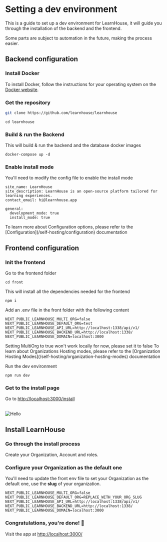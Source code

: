 
# Setting a dev environment

This is a guide to set up a dev environment for LearnHouse, it will guide you through the installation of the backend and the frontend.

Some parts are subject to automation in the future, making the process easier.

## Backend configuration

<Steps>
 
### Install Docker
 
To install Docker, follow the instructions for your operating system on the [Docker website](https://docs.docker.com/get-docker/).

### Get the repository

```bash copy
git clone https://github.com/learnhouse/learnhouse
```

```shell copy
cd learnhouse
```

### Build & run the Backend

This will build & run the backend and the database docker images

```shell copy
docker-compose up -d
```
### Enable install mode 

You'll need to modify the config file to enable the install mode

```env filename="./config/config.yaml" {6-7}
site_name: LearnHouse
site_description: LearnHouse is an open-source platform tailored for learning experiences.
contact_email: hi@learnhouse.app

general:
  development_mode: true
  install_mode: true
```
<Callout type="info" >
  To learn more about Configuration options, please refer to the [Configuration](/self-hosting/configuration) documentation
</Callout>

</Steps>

## Frontend configuration

<Steps>
 
### Init the frontend

Go to the frontend folder

```shell copy
cd front
```

This will install all the dependencies needed for the frontend

```shell copy
npm i
```
Add an .env file in the front folder with the following content

```env filename="front/.env.local" {1-2}
NEXT_PUBLIC_LEARNHOUSE_MULTI_ORG=false
NEXT_PUBLIC_LEARNHOUSE_DEFAULT_ORG=test
NEXT_PUBLIC_LEARNHOUSE_API_URL=http://localhost:1338/api/v1/
NEXT_PUBLIC_LEARNHOUSE_BACKEND_URL=http://localhost:1338/
NEXT_PUBLIC_LEARNHOUSE_DOMAIN=localhost:3000
```

<Callout type="warning" >
  Setting MultiOrg to true won't work locally for now,
  please set it to false
</Callout>

<Callout type="info" >
  To learn about Organizations Hosting modes, please refer to the [Organization Hosting Modes](/self-hosting/organization-hosting-modes) documentation
</Callout>


Run the dev environment

```shell copy
npm run dev
```

### Get to the install page

Go to [http://localhost:3000/install](http://localhost:3000/install)

<br/>
<img style={{ borderRadius: 10 }} quality={100} src="/img/pages/dev-env/install.png" alt="Hello" width={800} height={500} />

</Steps>

## Install LearnHouse

<Steps>

### Go through the install process 

Create your Organization, Account and roles.
### Configure your Organization as the default one

You'll need to update the front env file to set your Organization as the default one, use the **slug** of your organization.

```env filename="front/.env.local" {2}
NEXT_PUBLIC_LEARNHOUSE_MULTI_ORG=false
NEXT_PUBLIC_LEARNHOUSE_DEFAULT_ORG=REPLACE_WITH_YOUR_ORG_SLUG
NEXT_PUBLIC_LEARNHOUSE_API_URL=http://localhost:1338/api/v1/
NEXT_PUBLIC_LEARNHOUSE_BACKEND_URL=http://localhost:1338/
NEXT_PUBLIC_LEARNHOUSE_DOMAIN=localhost:3000
```

### Congratulations, you're done! 🎉

Visit the app at [http://localhost:3000/](http://localhost:3000/)

</Steps>